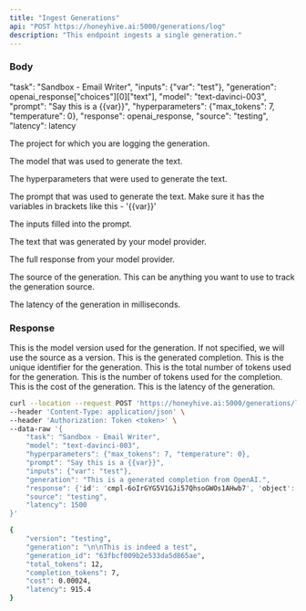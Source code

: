 ```yaml
---
title: "Ingest Generations"
api: "POST https://honeyhive.ai:5000/generations/log"
description: "This endpoint ingests a single generation."
---
```


### Body

"task": "Sandbox - Email Writer",
    "inputs": {"var": "test"},
    "generation": openai_response["choices"][0]["text"],
    "model": "text-davinci-003",
    "prompt": "Say this is a {{var}}",
    "hyperparameters": {"max_tokens": 7, "temperature": 0},
    "response": openai_response,
    "source": "testing",
    "latency": latency

<ParamField 
    body="task"
    type="string"
    required>
    The project for which you are logging the generation.
</ParamField>

<ParamField 
    body="model"
    type="string"
    required>
    The model that was used to generate the text.
</ParamField>

<ParamField 
    body="hyperparameters"
    type="object"
    required>
    The hyperparameters that were used to generate the text.
</ParamField>

<ParamField 
    body="prompt"
    type="string"
    required>
    The prompt that was used to generate the text. Make sure it has the variables in brackets like this - '{{var}}'
</ParamField>

<ParamField 
    body="inputs"
    type="object"
    required>
    The inputs filled into the prompt.
</ParamField>

<ParamField 
    body="generation"
    type="string"
    required>
    The text that was generated by your model provider.
</ParamField>

<ParamField 
    body="response"
    type="object"
    required>
    The full response from your model provider.
</ParamField>

<ParamField 
    body="source"
    type="string">
    The source of the generation. This can be anything you want to use to track the generation source.
</ParamField>

<ParamField 
    body="latency"
    type="number">
    The latency of the generation in milliseconds.
</ParamField>

### Response


<ResponseField name="version" type="string">
  This is the model version used for the generation. If not specified, we will use the source as a version.
</ResponseField>

<ResponseField name="generation" type="string">
  This is the generated completion.
</ResponseField>

<ResponseField name="generation_id" type="string">
  This is the unique identifier for the generation.
</ResponseField>

<ResponseField name="total_tokens" type="integer">
  This is the total number of tokens used for the generation.
</ResponseField>

<ResponseField name="completion_tokens" type="integer">
  This is the number of tokens used for the completion.
</ResponseField>

<ResponseField name="cost" type="float">
  This is the cost of the generation.
</ResponseField>

<ResponseField name="latency" type="float">
  This is the latency of the generation.
</ResponseField>

<RequestExample>

```bash Example Request
curl --location --request POST 'https://honeyhive.ai:5000/generations/log' \
--header 'Content-Type: application/json' \
--header 'Authorization: Token <token>' \
--data-raw '{
    "task": "Sandbox - Email Writer",
    "model": "text-davinci-003",
    "hyperparameters": {"max_tokens": 7, "temperature": 0},
    "prompt": "Say this is a {{var}}",
    "inputs": {"var": "test"},
    "generation": "This is a generated completion from OpenAI.",
    "response": {'id': 'cmpl-6oIrGYG5V1GJi57QhsoGWOs1AHwb7', 'object': 'text_completion', 'created': 1677446910, 'model': 'text-davinci-003', 'choices': [{'text': '\n\nThis is indeed a test', 'index': 0, 'logprobs': None, 'finish_reason': 'length'}], 'usage': {'prompt_tokens': 5, 'completion_tokens': 7, 'total_tokens': 12}},
    "source": "testing",
    "latency": 1500
}'
```

</RequestExample>

<RequestExample>

```bash Example Request
{
    "version": "testing",
    "generation": "\n\nThis is indeed a test",
    "generation_id": "63fbcf009b2e533da5d865ae",
    "total_tokens": 12,
    "completion_tokens": 7,
    "cost": 0.00024,
    "latency": 915.4
}
```